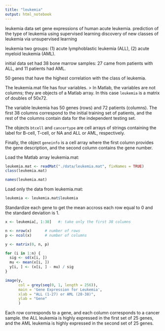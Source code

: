 ```yaml
---
title: "leukemia"
output: html_notebook
---
```




leukemia data set gene expressions of human acute leukemia. 
prediction of the type of leukemia using supervised learning
discovery of new classes of leukemia via unsupervised learning

leukemia two groups: (1) acute lymphoblastic leukemia (ALL), 
(2) acute myeloid leukemia (AML). 

initial data set had 38 bone marrow samples: 
27 came from patients with ALL, and 11 patients had AML.

50 genes that have the highest correlation with the class of leukemia. 


The leukemia.mat file has four variables. 
> In Matlab, the variables are not columns; they are objects of a Matlab array. In this case `leukemia` is a matrix of doubles of 50x72. 

The variable leukemia has 50 genes (rows) and 72 patients (columns). The first 38 columns correspond to the initial training set of patients, and the rest of the columns contain data for the independent testing set. 

The objects `btcell` and `cancertype` are cell arrays of strings containing the label for B-cell, T-cell, or NA and ALL or AML, respectively. 

Finally, the object `geneinfo` is a cell array where the first column provides the gene description, and the second column contains the gene number.


Load the Matlab array leukemia.mat:

```r
leukemia.mat <- readMat("./data/leukemia.mat", fixNames = TRUE)
class(leukemia.mat)
```
```r
names(leukemia.mat)
```


Load only the data from leukemia.mat:
```r
leukemia <- leukemia.mat$leukemia
```


Standardize each gene to get the mean accross each row equal to 0 and the standard deviation is 1.

```r
x <- leukemia[, 1:38]   #: take only the first 38 columns

n <- nrow(x)      # number of rows
p <- ncol(x)      # number of columns

y <- matrix(0, n, p)

for (i in 1:n) {
  sig <- sd(x[i, ])
  mu <- mean(x[i, ])
  y[i, ] <- (x[i, ] - mu) / sig
}

```

```r
image(y, 
      col = grey(seq(0, 1, length = 256)), 
      main = 'Gene Expression for Leukemia',
      xlab = "ALL (1-27) or AML (28-38)",
      ylab = "Gene"
      )
```
Each row corresponds to a gene, and each column corresponds to a cancer sample.
the ALL leukemia is highly expressed in the first set of 25 genes, and the AML leukemia is highly expressed in the second set of 25 genes.

